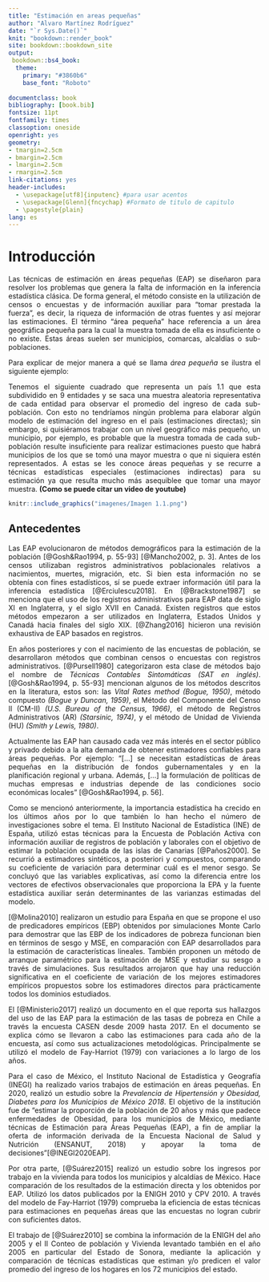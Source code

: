 ```yaml
--- 
title: "Estimación en areas pequeñas"
author: "Alvaro Martínez Rodríguez"
date: "`r Sys.Date()`"
knit: "bookdown::render_book"
site: bookdown::bookdown_site
output:
 bookdown::bs4_book:
  theme:
    primary: "#3860b6"
    base_font: "Roboto"
  
documentclass: book
bibliography: [book.bib]
fontsize: 11pt
fontfamily: times
classoption: oneside
openright: yes
geometry: 
- tmargin=2.5cm
- bmargin=2.5cm
- lmargin=2.5cm
- rmargin=2.5cm
link-citations: yes
header-includes:
  - \usepackage[utf8]{inputenc} #para usar acentos
  - \usepackage[Glenn]{fncychap} #Formato de titulo de capitulo
  - \pagestyle{plain}
lang: es
---
```


# Introducción {-}

 <div style="text-align: justify">
Las técnicas de estimación en áreas pequeñas (EAP) se diseñaron para resolver los problemas que genera la falta de información en la inferencia estadística clásica. De forma general, el método consiste en la utilización de censos o encuestas y de información auxiliar para "tomar prestada la fuerza", es decir, la riqueza de información de otras fuentes y así mejorar las estimaciones. El término "área pequeña" hace referencia a un área geográfica pequeña para la cual la muestra tomada de ella es insuficiente o no existe. Estas áreas suelen ser municipios, comarcas, alcaldías o sub-poblaciones.

Para explicar de mejor manera a qué se llama _área pequeña_ se ilustra el siguiente ejemplo:

Tenemos el siguiente cuadrado que representa un país 1.1 que esta subdividido en 9 entidades y se saca una muestra aleatoria representativa de cada entidad para observar el promedio del ingreso de cada sub-población. Con esto no tendríamos ningún problema para elaborar algún modelo de estimación del ingreso en el país (estimaciones directas); sin embargo, si quisiéramos trabajar con un nivel geográfico más pequeño, un municipio, por ejemplo, es probable que la muestra tomada de cada sub-población resulte insuficiente para realizar estimaciones puesto que habrá municipios de los que se tomó una mayor muestra o que ni siquiera estén representados. A estas se les conoce áreas pequeñas y se recurre a técnicas estadísticas especiales (estimaciones indirectas) para su estimación ya que resulta mucho más asequiblee que tomar una mayor muestra. **(Como se puede citar un video de youtube)**

```r
knitr::include_graphics("imagenes/Imagen 1.1.png")
```

## Antecedentes {-}

Las EAP evolucionaron de métodos demográficos para la estimación de la población [@Gosh&Rao1994, p. 55-93] [@Mancho2002, p. 3]. Antes de los censos utilizaban registros administrativos poblacionales relativos a nacimientos, muertes, migración, etc. Si bien esta información no se obtenía con fines estadísticos, sí se puede extraer información útil para la inferencia estadística [@Erciulescu2018]. En [@Brackstone1987] se menciona que el uso de los registros administrativos para EAP data de siglo XI en Inglaterra, y el siglo XVII en Canadá. Existen registros que estos métodos empezaron a ser utilizados en Inglaterra, Estados Unidos y Canadá hacia finales del siglo XIX. [@Zhang2016] hicieron una revisión exhaustiva de EAP basados en registros.

En años posteriores y con el nacimiento de las encuestas de población, se desarrollaron métodos que combinan censos o encuestas con registros administrativos. [@Pursell1980] categorizaron esta clase de métodos bajo el nombre de _Técnicas Contables Sintomáticas (SAT en inglés)_. [@Gosh&Rao1994, p. 55-93] mencionan algunos de los métodos descritos en la literatura, estos son: las _Vital Rates method _ _(Bogue, 1950)_, método compuesto _(Bogue y Duncan, 1959)_, el Método del Componente del Censo II (CM-II) _(U.S. Bureau of the Census, 1966)_, el método de Registros Administrativos (AR) _(Starsinic, 1974)_, y el método de Unidad de Vivienda (HU) _(Smith y Lewis, 1980)_.

Actualmente las EAP han causado cada vez más interés en el sector público y privado debido a la alta demanda de obtener estimadores confiables para áreas pequeñas. Por ejemplo: "[...] se necesitan estadísticas de áreas pequeñas en la distribución de fondos gubernamentales y en la planificación regional y urbana. Además, [...] la formulación de políticas de muchas empresas e industrias depende de las condiciones socio económicas locales" [@Gosh&Rao1994, p. 56].

Como se mencionó anteriormente, la importancia estadística ha crecido en los últimos años por lo que también lo han hecho el número de investigaciones sobre el tema. El Instituto Nacional de Estadística (INE) de España,  utilizó estas técnicas para la Encuesta de Población Activa con información auxiliar de registros de población y laborales con el objetivo de estimar la población ocupada de las islas de Canarias [@Paños2000]. Se recurrió a estimadores sintéticos, a posteriori y compuestos, comparando su coeficiente de variación para determinar cuál es el menor sesgo. Se concluyó que las variables explicativas, así como la diferencia entre los vectores de efectivos observacionales que proporciona la EPA y la fuente estadística auxiliar serán determinantes de las varianzas estimadas del modelo.

[@Molina2010] realizaron un estudio para España en que se propone el uso de predicadores empíricos (EBP) obtenidos por simulaciones Monte Carlo para demostrar que las EBP de los indicadores de pobreza funcionan bien en términos de sesgo y MSE, en comparación con EAP desarrollados para la estimación de características lineales. También proponen un método de arranque paramétrico para la estimación de MSE y estudiar su sesgo a través de simulaciones. Sus resultados arrojaron que hay una reducción significativa en el coeficiente de variación de los mejores estimadores empíricos propuestos sobre los estimadores directos para prácticamente todos los dominios estudiados.

El [@Ministerio2017] realizó un documento en el que reporta sus hallazgos del uso de las EAP para la estimación de las tasas de pobreza en Chile a través la encuesta CASEN desde 2009 hasta 2017. En el documento se explica cómo se llevaron a cabo las estimaciones para cada año de la encuesta, así como sus actualizaciones metodológicas. Principalmente se utilizó el modelo de Fay-Harriot (1979) con variaciones a lo largo de los años.

Para el caso de México, el Instituto Nacional de Estadística y Geografía (INEGI) ha realizado varios trabajos de estimación en áreas pequeñas. En 2020, realizó un estudio sobre la _Prevalencia de Hipertensión y Obesidad, Diabetes para los Municipios de México 2018_. El objetivo de la institución fue de "estimar la proporción de la población de 20 años y más que padece enfermedades de Obesidad, para los municipios de México, mediante técnicas de Estimación para Áreas Pequeñas (EAP), a fin de ampliar la oferta de información derivada de la Encuesta Nacional de Salud y Nutrición (ENSANUT, 2018) y apoyar la toma de decisiones"[@INEGI2020EAP]. 

Por otra parte, [@Suárez2015] realizó un estudio sobre los ingresos por trabajo en la vivienda para todos los municipios y alcaldías de México. Hace comparación de los resultados de la estimación directa y los obtenidos por EAP. Utilizó los datos publicados por la ENIGH 2010 y CPV 2010. A través del modelo de Fay-Harriot (1979) comprueba la eficiencia de estas técnicas para estimaciones en pequeñas áreas que las encuestas no logran cubrir con suficientes datos.
 
El trabajo de [@Suárez2010] se combina la información de la ENIGH del año 2005 y el II Conteo de población y Vivienda levantado también en el año 2005 en particular del Estado de Sonora, mediante la aplicación y comparación de técnicas estadísticas que estiman y/o predicen el valor promedio del ingreso de los hogares en los 72 municipios del estado.

<!--chapter:end:index.Rmd-->

